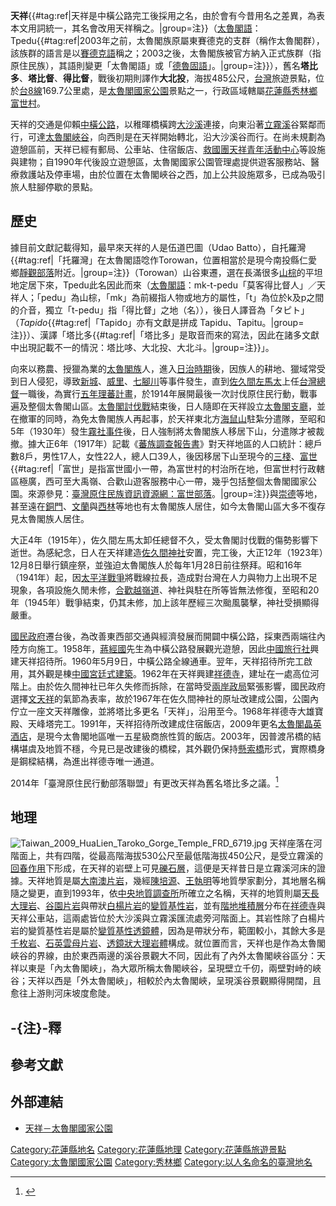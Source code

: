 {{坐標|24|10|55|N|121|29|40.2|E|display=title}}
{{Infobox 台灣景點
|name=天祥<br>Tpedu
|image=Looking over Tiansiang.JPG
|imagename=俯瞰大沙溪谷與天祥河階。
|othername=塔比多、大北投、得比督
|formalname=
|class=遊憩區
|time=
|facility= 
|measure=
|location=[[台8線|台8線]]169.7公里處
|altitude=485公尺
|specialty=
|attention=
|open=
|cost=
|website=
}}

'''天祥'''{{#tag:ref|天祥是中橫公路完工後採用之名，由於會有今昔用名之差異，為表本文用詞統一，其名會改用天祥稱之。|group=注}}（[[德路固語|太魯閣語]]：Tpedu{{#tag:ref|2003年之前，太魯閣族原屬東賽德克的支群（稱作太魯閣群），該族群的語言是以[[賽德克語|賽德克語]]稱之；2003之後，太魯閣族被官方納入正式族群（指原住民族），其語則變更「太魯閣語」或「[[德魯固語|德魯固語]]」。|group=注}}），舊名'''塔比多'''、'''塔比督'''、'''得比督'''，戰後初期則譯作'''大北投'''，海拔485公尺，[[台灣|台灣]]旅遊景點，位於[[台8線|台8線]]169.7公里處，是[[太魯閣國家公園|太魯閣國家公園]]景點之一，行政區域轄屬[[花蓮縣|花蓮縣]][[秀林鄉|秀林鄉]][[富世村|富世村]]。{{r|map}}{{r|road}}

天祥的交通是仰賴[[中橫公路|中橫公路]]，以稚暉橋橫跨[[大沙溪|大沙溪]]連接，向東沿著[[立霧溪|立霧溪]]谷緊鄰而行，可達[[太魯閣峽谷|太魯閣峽谷]]，向西則是在天祥開始轉北，沿大沙溪谷而行{{r|yihuatong}}。在尚未規劃為遊憩區前，天祥已經有郵局、公車站、住宿飯店、[[救國團天祥青年活動中心|救國團天祥青年活動中心]]等設施與建物；自1990年代後設立遊憩區，太魯閣國家公園管理處提供遊客服務站、醫療救護站及停車場，由於位置在太魯閣峽谷之西，加上公共設施眾多，已成為吸引旅人駐腳停歇的景點{{r|Lin}}{{r|taroko}}。

==歷史==
據目前文獻記載得知，最早來天祥的人是伍道巴圖（Udao Batto），自托羅灣{{#tag:ref|「托羅灣」在太魯閣語唸作Torowan，位置相當於是現今南投縣仁愛鄉[[靜觀部落|靜觀部落]]附近。|group=注}}（Torowan）山谷東遷，選在長滿很多[[山棕|山棕]]的平坦地定居下來，Tpedu此名因此而來（[[德路固語|太魯閣語]]：mk-t-pedu「莫客得比督人」／天祥人；「pedu」為山棕，「mk」為前綴指人物或地方的屬性，「t」為位於k及p之間的介音，獨立「t-pedu」指「得比督」之地（名）</small>），後日人譯音為「タピト」（''Tapido''{{#tag:ref|「Tapido」亦有文獻是拼成 Tapidu、Tapitu。|group=注}}）、漢譯「塔比多{{#tag:ref|「塔比多」是取音而來的寫法，因此在諸多文獻中出現記載不一的情況：塔比哆、大北投、大北斗。|group=注}}」{{r|Shioulin}}{{r|No.44}}。

向來以務農、授獵為業的[[太魯閣族|太魯閣族]]人，進入[[台灣日治時期|日治時期]]後，因族人的耕地、獵域常受到日人侵犯，導致[[新城事件|新城]]、[[威里事件|威里]]、[[七腳川事件|七腳川]]等事件發生，直到[[佐久間左馬太|佐久間左馬太]]上任[[台灣總督|台灣總督]]一職後，為實行[[五年理蕃計畫|五年理蕃計畫]]，於1914年展開最後一次討伐原住民行動，戰事遍及整個太魯閣山區{{r|Shioulin}}{{r|Takru}}。[[太魯閣討伐戰|太魯閣討伐戰]]結束後，日人隨即在天祥設立[[太魯閣支廳|太魯閣支廳]]，並在撤軍的同時，為免太魯閣族人再起事，於天祥東北方[[海鼠山|海鼠山]]駐紮分遣隊，至昭和5年（1930年）發生[[霧社事件|霧社事件]]後，日人強制將太魯閣族人移居下山，分遣隊才被裁撤{{r|Shioulin}}{{r|change}}。據大正6年（1917年）記載《[[蕃族調查報告書|蕃族調查報告書]]》對天祥地區的人口統計：總戶數8戶，男性17人，女性22人，總人口39人，後因移居下山至現今的[[三棧|三棧]]、[[富世村|富世]]{{#tag:ref|「富世」是指富世國小一帶，為富世村的村治所在地，但富世村行政轄區極廣，西可至大禹嶺、合歡山遊客服務中心一帶，幾乎包括整個太魯閣國家公園。來源參見：[http://www.tipp.org.tw/formosan/tribe/tribe_detail3.jspx?id=20071207000007 臺灣原住民族資訊資源網：富世部落]。|group=注}}與[[崇德村|崇德]]等地，甚至遠在[[銅門村|銅門]]、[[文蘭村|文蘭]]與[[西林村|西林]]等地也有太魯閣族人居住，如今太魯閣山區大多不復存見太魯閣族人居住{{r|seminar}}{{r|change}}{{r|No.45}}。

{{multiple image
   | footer    = 文天祥公園（左）原址是佐久間神社（右）。
   | image1    = Statue at Wen Tiansiang Park.JPG
   | width1    = 150
   | caption1  = 
   | image2    = Sakuma Shrine.JPG
   | width2    = 173
   | caption2  = 
}}
大正4年（1915年），佐久間左馬太卸任總督不久，受太魯閣討伐戰的傷勢影響下逝世{{r|Takru}}。為感紀念，日人在天祥建造[[佐久間神社|佐久間神社]]安置，完工後，大正12年（1923年）12月8日舉行鎮座祭，並強迫太魯閣族人於每年1月28日前往祭拜{{r|Takru}}{{r|honden}}。昭和16年（1941年）起，因[[太平洋戰爭|太平洋戰爭]]將戰線拉長，造成對台灣在人力與物力上出現不足現象，各項設施久閒未修，[[合歡越嶺道|合歡越嶺道]]、神社與駐在所等皆無法修復，至昭和20年（1945年）戰爭結束，仍其未修，加上該年歷經三次颱風襲擊，神社受損顯得嚴重{{r|honden}}。

{{multiple image
   | footer    = 太魯閣晶英酒店（左）[[祥德寺|祥德寺]]（右）都是天祥主要建築之一。
   | image1    = Silks Place Hotel, Taiwan 02.jpg
   | width1    = 162
   | caption1  = 
   | image2    = Hsiang-Te Temple 02.jpg
   | width2    = 160
   | caption2  = 
}}
[[國民政府|國民政府]]遷台後，為改善東西部交通與經濟發展而開闢中橫公路，採東西兩端往內陸方向施工{{r|map}}{{r|Central}}。1958年，[[蔣經國|蔣經國]]先生為中橫公路發展觀光遊憩，因此[[台灣中國旅行社|中國旅行社]]興建天祥招待所{{r|hotel}}。1960年5月9日，中橫公路全線通車{{r|anniversary}}。翌年，天祥招待所完工啟用，其外觀是棟[[中國傳統建築|中國宮廷式建築]]{{r|hotel}}{{r|trail}}。1962年在天祥興建[[祥德寺|祥德寺]]，建址在一處高位河階上{{r|Lin}}。由於佐久間神社已年久失修而拆除，在當時受[[兩岸關係|兩岸政局]]緊張影響，國民政府選擇[[文天祥|文天祥]]的氣節為表率，故於1967年在佐久間神社的原址改建成公園，公園內佇立一座文天祥雕像，並將塔比多更名「天祥」，沿用至今{{r|honden}}{{r|digitalarchives}}。1968年祥德寺大雄寶殿、天峰塔完工{{r|temple}}。1991年，天祥招待所改建成住宿飯店，2009年更名[[晶英酒店#太魯閣晶英酒店|太魯閣晶英酒店]]，是現今太魯閣地區唯一五星級商旅性質的飯店{{r|hotel}}。2003年，因普渡吊橋的結構堪虞及地質不穩，今見已是改建後的橋樑，其外觀仍保持[[懸索橋|懸索橋]]形式，實際橋身是鋼樑結構，為進出祥德寺唯一通道{{r|Zhang}}{{r|bridge}}。

2014年「臺灣原住民行動部落聯盟」有更改天祥為舊名塔比多之議。<ref>{{cite news |author=黃邦平、花孟璟、林子翔、佟振國、陳信仁、張瑞楨 |url=http://news.ltn.com.tw/news/life/paper/824346 |title=拒復興仁愛 山川部落爭「原」 味 |publisher=[[自由時報|自由時報]] |date=2014-10-25 |accessdate=2014-10-26 |archive-date=2014-10-25 |archive-url=https://web.archive.org/web/20141025194611/http://news.ltn.com.tw/news/life/paper/824346 |dead-url=no }}</ref>

==地理==
[[File:Taiwan_2009_HuaLien_Taroko_Gorge_Temple_FRD_6719.jpg|right]]
天祥座落在河階面上，共有四階，從最高階海拔530公尺至最低階海拔450公尺，是受立霧溪的[[回春作用|回春作用]]下形成，在天祥的岩壁上可見[[礫石層|礫石層]]，這便是天祥昔日是立霧溪河床的證據{{r|Lin}}{{r|Wang}}。天祥地質是屬[[大南澳片岩|大南澳片岩]]，幾經[[陳培源|陳培源]]、[[王執明|王執明]]等地質學家劃分，其地層名稱隨之變更，直到1993年，依[[中央地質調查所|中央地質調查所]]所確立之名稱，天祥的地質則屬[[天長大理岩|天長大理岩]]、[[谷園片岩|谷園片岩]]與帶狀[[白楊片岩|白楊片岩]]的[[變質基性岩|變質基性岩]]，並有[[階地堆積層|階地堆積層]]分布在[[祥德寺|祥德寺]]與天祥公車站，這兩處皆位於大沙溪與立霧溪匯流處旁河階面上{{r|Wang}}{{r|dayuling}}。其岩性除了白楊片岩的變質基性岩是屬於[[變質基性透鏡體|變質基性透鏡體]]，因為是帶狀分布，範圍較小，其餘大多是[[千枚岩|千枚岩]]、[[石英雲母片岩|石英雲母片岩]]、[[透鏡狀大理岩體|透鏡狀大理岩體]]構成{{r|dayuling}}。就位置而言，天祥也是作為太魯閣峽谷的界線，由於東西兩邊的溪谷景觀大不同，因此有了內外太魯閣峽谷區分：天祥以東是「內太魯閣峽」，為大眾所稱太魯閣峽谷，呈現壁立千仞，兩壁對峙的峽谷；天祥以西是「外太魯閣峽」，相較於內太魯閣峽，呈現溪谷景觀顯得開闊，且愈往上游則河床坡度愈陡{{r|Wang}}。

==-{注}-釋==
{{reflist|group=注|colwidth=30em}}

== 參考文獻 ==
{{reflist|colwidth=30em|refs=

<ref name="map">{{cite book |title=《1：70,000秀林鄉行政區域圖》|publisher=內政部|language=zh-tw|isbn=9789860101966|date=2007年7月}}</ref>

<ref name="road">{{cite web|url=http://www.thb.gov.tw/TM/Menus/Menu02/main0203/main0203-4.aspx|title=臺8線里程-{表}-|publisher=公路總局|language=zh-tw|accessdate=2010-04-11|deadurl=yes|archiveurl=https://web.archive.org/web/20110616052722/http://www.thb.gov.tw/TM/Menus/Menu02/main0203/main0203-4.aspx|archivedate=2011-06-16}}</ref>

<ref name="yihuatong">{{cite book |title=《宜蘭花東生活圈百科全圖》（圖號：21）|chapter=天祥‧太魯閣|author=馬路灣|publisher=戶外生活|isbn=9578987536|language=zh-tw|year=2000}}</ref>

<ref name="Lin">{{cite book |title=《東海岸評論》（第117期）|chapter=天祥自然之旅|author=林茂耀|publisher=東海岸評論雜誌社|language=zh-tw|date=1998年4月}}</ref>

<ref name="taroko">{{cite book |title=《太魯閣十年回顧》|author=游登良|publisher=太魯閣國家公園管理處|isbn=9570097388|language=zh-tw|year=1997}}</ref>

<ref name="Wang">{{cite book |title=《太魯閣國家公園地理、地形及地質景觀》|author=[[王鑫_(台灣學者)|王鑫]]|publisher=太魯閣國家公園管理處|language=zh-tw|date=1984年2月}}</ref>

<ref name="dayuling">{{cite book |title=《五萬分之一臺灣地質圖幅及說明書》（第27號）|chapter=大禹嶺|author=羅偉|publisher=中央地質調查所|language=zh-tw|date=1993年10月}}</ref>

<ref name="Shioulin">{{cite book |title=《秀林鄉志》|author=孫大川|publisher=秀林鄉公所|isbn=9860083266|language=zh-tw|date=2006年12月}}</ref>

<ref name="No.44">{{cite book |title=《中央研究院民族學研究所集刊》（第44期）|chapter=泰雅族東賽德克群的部落遷徙與分布（上）|author=廖守臣|publisher=中央硏究院民族學硏究所|language=zh-tw|year=1977}}</ref>

<ref name="Takru">{{cite book |title=《原住民重大歷史事件：太魯閣事件》|author=鴻義章|publisher=原住民族委員會|language=zh-tw|date=2003年11月}}</ref>

<ref name="change">{{cite book |title=《太魯閣國家公園峽谷段部落變遷之研究》|author=盧道杰|publisher=太魯閣國家公園管理處|language=zh-tw|date=2004年12月}}</ref>

<ref name="seminar">{{cite book |title=《太魯閣國家公園原住民文化講座內容彙編》|chapter=園區內重要地名的傳統名稱|author=田信德、楊盛涂等人|publisher=太魯閣國家公園管理處|language=zh-tw|date=2001年11月}}</ref>

<ref name="No.45">{{cite book |title=《中央研究院民族學研究所集刊》（第45期）|chapter=泰雅族東賽德克群的部落遷徙與分布（下）|author=廖守臣|publisher=中央硏究院民族學硏究所|language=zh-tw|year=1978}}</ref>

<ref name="honden">{{cite book |title=《臺灣文獻》（別冊27）|chapter=從「佐久間神社」到「文天祥公園」|author=潘繼道|publisher=臺灣文獻館|language=zh-tw|date=2008-12-31}}</ref>

<ref name="Central">{{cite book |title=《路 東西橫貫公路開拓簡史》|author=劉枋|publisher=太魯閣國家公園管理處|language=zh-tw|year=1988}}</ref>

<ref name="hotel">{{cite web|url=http://taroko.silksplace.com.tw/|title=《關於太魯閣晶英》|work=太魯閣晶英酒店|publisher=晶華國際酒店集團|accessdate=2010-04-14|language=zh-tw|archive-url=https://web.archive.org/web/20100421212159/http://taroko.silksplace.com.tw/|archive-date=2010-04-21|dead-url=yes}}</ref>

<ref name="anniversary">{{cite book |title=《臺灣省東西橫貫公路開發紀念集》|author=退除役官兵輔導委員會|publisher=退除役官兵輔導委員會|language=zh-tw|date=1972-06-01}}</ref>

<ref name="trail">{{cite book |title=《山徑百年》|author=游登良|publisher=太魯閣國家公園管理處|isbn=9570273852|language=zh-tw|year=2000}}</ref>

<ref name="digitalarchives">{{cite web |url=http://catalog.digitalarchives.tw/dacs5/System/Exhibition/Detail.jsp?OID=3252294|title=《天祥區民族精神建設揭幕》|work=數位典藏與數位學習成果入口網|publisher=台灣電影文化公司|accessdate=2010-04-14|language=zh-tw}}</ref>

<ref name="temple">{{cite web|url=http://www.dizapusa.org.tw/hsiangtei/hsiangte4.htm|title=重要記事|publisher=祥德寺|accessdate=2010-04-14|language=zh-tw|archive-date=2017-07-21|archive-url=https://web.archive.org/web/20170721010851/http://www.dizapusa.org.tw/hsiangtei/hsiangte4.htm|dead-url=no}}</ref>

<ref name="Zhang">{{cite news|url=http://www.tvbs.com.tw/news/news_list.asp?no=emnyowen20030325165055&&dd=2010/3/24%20%A4W%A4%C8%2008:05:45|title=考量安全景觀　天祥普渡橋將拆除|author=張耀中|publisher=TVBS|accessdate=2010-05-06|language=zh-tw|date=2003-03-25}}</ref>

<ref name="bridge">{{cite web|url=http://www.dizapusa.org.tw/hsiangtei/puduBasi.htm|title=普渡橋紀念專輯|publisher=祥德寺|accessdate=2010-05-06|language=zh-tw|archive-date=2017-07-22|archive-url=https://web.archive.org/web/20170722235110/http://www.dizapusa.org.tw/hsiangtei/puduBasi.htm|dead-url=no}}</ref>

}}

== 外部連結 ==
{{commonscat|Tiansiang}}
*[https://www.taroko.gov.tw/zh-tw/Tourism/AttractionDetail?id=24 天祥－太魯閣國家公園]{{Wayback|url=https://www.taroko.gov.tw/zh-tw/Tourism/AttractionDetail?id=24 |date=20170922203404 }}

{{中橫公路}}
{{台灣地景}}
[[Category:花蓮縣地名|Category:花蓮縣地名]]
[[Category:花蓮縣地理|Category:花蓮縣地理]]
[[Category:花蓮縣旅遊景點|Category:花蓮縣旅遊景點]]
[[Category:太魯閣國家公園|Category:太魯閣國家公園]]
[[Category:秀林鄉|Category:秀林鄉]]
[[Category:以人名命名的臺灣地名|Category:以人名命名的臺灣地名]]